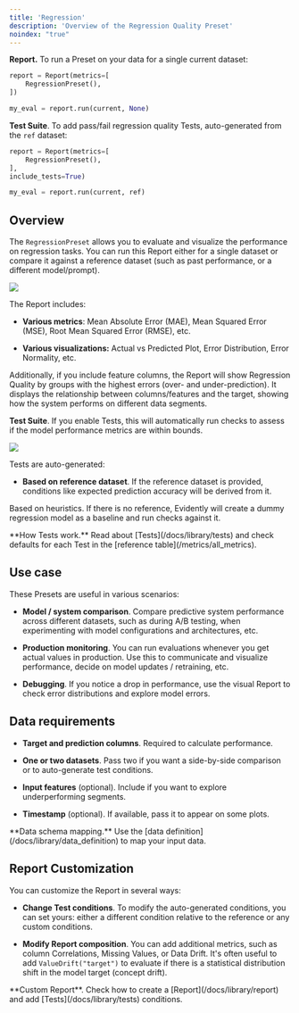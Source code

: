 ```yaml
---
title: 'Regression'
description: 'Overview of the Regression Quality Preset'
noindex: "true"
---
```


**Report.** To run a Preset on your data for a single current dataset:

```python
report = Report(metrics=[
    RegressionPreset(),
])

my_eval = report.run(current, None)
```

**Test Suite**. To add pass/fail regression quality Tests, auto-generated from the `ref` dataset:

```python
report = Report(metrics=[
    RegressionPreset(),
],
include_tests=True)

my_eval = report.run(current, ref)
```

## Overview

The `RegressionPreset` allows you to evaluate and visualize the performance on regression tasks. You can run this Report either for a single dataset or compare it against a reference dataset (such as past performance, or a different model/prompt).

![](/images/metrics/preset_regression-min.png)

The Report includes:

* **Various metrics**: Mean Absolute Error (MAE), Mean Squared Error (MSE), Root Mean Squared Error (RMSE), etc.

* **Various visualizations:** Actual vs Predicted Plot, Error Distribution, Error Normality, etc.

Additionally, if you include feature columns, the Report will show Regression Quality by groups with the highest errors (over- and under-prediction). It displays the relationship between columns/features and the target, showing how the system performs on different data segments.

**Test Suite**. If you enable Tests, this will automatically run checks to assess if the model performance metrics are within bounds.

![](/images/metrics/test_preset_regression-min.png)

Tests are auto-generated:

* **Based on reference dataset**. If the reference dataset is provided, conditions like expected prediction accuracy will be derived from it.

Based on heuristics. If there is no reference, Evidently will create a dummy regression model as a baseline and run checks against it.

<Info>
  **How Tests work.** Read about [Tests](/docs/library/tests) and check defaults for each Test in the [reference table](/metrics/all_metrics).
</Info>

## Use case

These Presets are useful in various scenarios:

* **Model / system comparison**. Compare predictive system performance across different datasets, such as during A/B testing, when experimenting with model configurations and architectures, etc.

* **Production monitoring**. You can run evaluations whenever you get actual values in production. Use this to communicate and visualize performance, decide on model updates / retraining, etc.

* **Debugging**. If you notice a drop in performance, use the visual Report to check error distributions and explore model errors.

## Data requirements

* **Target and prediction columns**. Required to calculate performance.

* **One or two datasets**. Pass two if you want a side-by-side comparison or to auto-generate test conditions.

* **Input features** (optional). Include if you want to explore underperforming segments.

* **Timestamp** (optional). If available, pass it to appear on some plots.

<Info>
  **Data schema mapping.** Use the [data definition](/docs/library/data_definition) to map your input data.
</Info>

## Report Customization

You can customize the Report in several ways:

* **Change Test conditions**. To modify the auto-generated conditions, you can set yours: either a different condition relative to the reference or any custom conditions.

* **Modify Report composition**. You can add additional metrics, such as column Correlations, Missing Values, or Data Drift. It's often useful to add `ValueDrift("target")` to evaluate if there is a statistical distribution shift in the model target (concept drift).

<Info>
  **Custom Report**. Check how to create a [Report](/docs/library/report) and add [Tests](/docs/library/tests) conditions.
</Info>